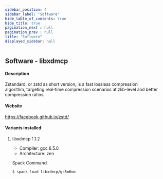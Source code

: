 ```yaml
---
sidebar_position: 4
sidebar_label: "Software"
hide_table_of_contents: true
hide_title: true
pagination_next : null
pagination_prev : null
title: "Software"
displayed_sidebar: null
---
```


## Software - libxdmcp


#### Description
Zstandard, or zstd as short version, is a fast lossless compression algorithm, targeting real-time compression scenarios at zlib-level and better compression ratios.

#### Website
https://facebook.github.io/zstd/

#### Variants installed

1. libxdmcp 1.1.2

    - Compiler: gcc 8.5.0
    - Architecture: zen

    Spack Command
    ```bash
    $ spack load libxdmcp/gs5o6um
    ```
